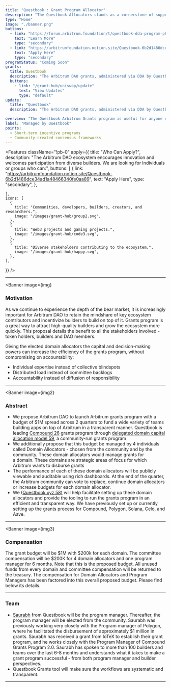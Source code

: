 ```yaml
---
title: "Questbook : Grant Program Allocator"
description: "The Questbook Allocators stands as a cornerstone of support within the Arbitrum DAO ecosystem, dedicated to empowering developers in education, gaming, dev tooling, and innovative endeavors. Focused on short-term incentive programs and community-created consensus frameworks, it beckons developers engaged in domain-specific projects to seek grants. With a flexible grant budget tailored to the needs of each domain, the program is poised to fuel innovation and foster growth within the Arbitrum DAO community."
type: "Home"
image: "./banner.png"
buttons:
  - link: "https://forum.arbitrum.foundation/t/questbook-dda-program-phase-2-request-for-continuation/21326?u=0x_buidler"
    text: "Learn More"
    type: "secondary"
  - link: "https://arbitrumfoundation.notion.site/Questbook-6b2d1486dce34ad1a48466340fe0aa89"
    text: "Apply Here"
    type: "secondary"
programStatus: "Coming Soon"
grants:
  title: Questbook
  description: "The Arbitrum DAO grants, administered via DDA by Questbook and 4 domain allocators, went live on the 5th of October with a grants budget of $800k spread across four domains. The Questbook Arbitrum Grants program is useful for anyone developing in domain specific projects on top of Arbitrum."
  buttons:
    - link: "/grant-hub/uniswap/update"
      text: "View Updates"
      type: "default"
update:
  title: "Questbook"
  description: "The Arbitrum DAO grants, administered via DDA by Questbook and 4 domain allocators, went live on the 5th of October with a grants budget of $800k spread across four domains. The Questbook Arbitrum Grants program is useful for anyone developing in domain specific projects on top of Arbitrum."

overview: "The Questbook Arbitrum Grants program is useful for anyone developing in domain specific projects on top of Arbitrum DAO, ranging from education, gaming, dev tooling to innovative ideas. Through the program, you can receive milestone-based funding based on domain specific needs, outlined by the domain allocators elected by the community."
label: "Managed by Questbook"
points:
  - Short-term incentive programs
  - Community-created consensus frameworks
---
```



<Features
  className="!pb-0"
  apply={{
    title: "Who Can Apply?",
    description:
      "The Arbitrum DAO ecosystem encourages innovation and welcomes participation from diverse builders. We are looking for Individuals or groups who can:",
 buttons: [
      {
        link: "https://arbitrumfoundation.notion.site/Questbook-6b2d1486dce34ad1a48466340fe0aa89",
        text: "Apply Here",
        type: "secondary",
      },

    ],
    icons: [
      {
        title: "Communities, developers, builders, creators, and researchers.",
        image: "/images/grant-hub/group2.svg",
      },
      {
        title: "Web3 projects and gaming projects.",
        image: "/images/grant-hub/code3.svg",
      },
      {
        title: "Diverse stakeholders contributing to the ecosystem.",
        image: "/images/grant-hub/happy.svg",
      },
    ],

}}
/>

---


<Banner
  image={img}
>

### Motivation

As we continue to experience the depth of the bear market, it is increasingly important for Arbitrum DAO to retain the mindshare of key ecosystem contributors and incentivize builders to build on top of it. Grants program is a great way to attract high-quality builders and grow the ecosystem more quickly. This proposal details the benefit to all the stakeholders involved - token holders, builders and DAO members.

Giving the elected domain allocators the capital and decision-making powers can increase the efficiency of the grants program, without compromising on accountability:

- Individual expertise instead of collective blindspots
- Distributed load instead of committee backlogs
- Accountability instead of diffusion of responsibility

</Banner>

---


<Banner
  image={img2}
>

### Abstract

- We propose Arbitrum DAO to launch Arbitrum grants program with a budget of $1M spread across 2 quarters to fund a wide variety of teams building apps on top of Arbitrum in a transparent manner. Questbook is leading [Compound 26](https://compound.finance/governance/proposals/136) grants program through [delegated domain capital](https://blog.questbook.xyz/posts/min-grants-dao-max-community-participation/) [allocation model 59](https://blog.questbook.xyz/posts/min-grants-dao-max-community-participation/), a community-run grants program
- We additionally propose that this budget be managed by 4 individuals called Domain Allocators - chosen from the community and by the community. These domain allocators would manage grants for a domain. These domains are strategic areas of focus for which Arbitrum wants to disburse grants
- The performance of each of these domain allocators will be publicly viewable and auditable using rich dashboards. At the end of the quarter, the Arbitrum community can vote to replace, continue domain allocators or increase budgets for each domain allocator.
- We ([Questbook.xyz 58)](https://www.questbook.xyz/) will help facilitate setting up these domain allocators and provide the tooling to run the grants program in an efficient and transparent way. We have previously set up or currently setting up the grants process for Compound, Polygon, Solana, Celo, and Aave.

</Banner>

---


<Banner
  image={img3}
>

### Compensation

The grant budget will be $1M with $200k for each domain. The committee compensation will be $200K for 4 domain allocators and one program manager for 6 months. Note that this is the proposed budget. All unused funds from every domain and committee compensation will be returned to the treasury. The compensation for Domain Allocators and Program Managers has been factored into this overall proposed budget. Please find below its details.

</Banner>

---

### Team

- [Saurabh](https://forum.arbitrum.foundation/u/saurabh/summary) from Questbook will be the program manager. Thereafter, the program manager will be elected from the community. Saurabh was previously working very closely with the Program manager of Polygon, where he facilitated the disbursement of approximately $1 million in grants. Saurabh has received a grant from IoTeX to establish their grant program, and he works closely with the Program Manager of Compound Grants Program 2.0. Saurabh has spoken to more than 100 builders and teams over the last 6-8 months and understands what it takes to make a grant program successful - from both program manager and builder perspectives.
- Questbook Grants tool will make sure the workflows are systematic and transparent.

---
